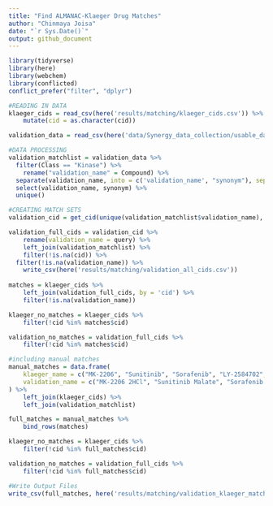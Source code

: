 ```yaml
---
title: "Find ALMANAC-Klaeger Drug Matches"
author: "Chinmaya Joisa"
date: "`r Sys.Date()`"
output: github_document
---
```


```r
library(tidyverse)
library(here)
library(webchem)
library(conflicted)
conflict_prefer("filter", "dplyr")
```

```r
#READING IN DATA
klaeger_cids = read_csv(here('results/matching/klaeger_cids.csv')) %>% 
	mutate(cid = as.character(cid))

validation_data = read_csv(here('data/Synergy_data_collection/usable_data/lapatinib_synergy_screen_readable_SKBR3.csv'))
```

```r
#DATA PROCESSING
validation_matchlist = validation_data %>% 
  filter(Class == "Kinase") %>% 
	rename("validation_name" = Compound) %>% 
  separate(validation_name, into = c('validation_name', "synonym"), sep = " \\(") %>% 
  select(validation_name, synonym) %>% 
  unique()
```

```r
#CREATING MATCH SETS
validation_cid = get_cid(unique(validation_matchlist$validation_name), from = "name", domain = "compound", match = "all", verbose = T) 

validation_full_cids = validation_cid %>% 
	rename(validation_name = query) %>% 
	left_join(validation_matchlist) %>% 
	filter(!is.na(cid)) %>% 
  filter(!is.na(validation_name)) %>% 
	write_csv(here('results/matching/validation_all_cids.csv'))
	
matches = klaeger_cids %>% 
	left_join(validation_full_cids, by = 'cid') %>% 
	filter(!is.na(validation_name))

klaeger_no_matches = klaeger_cids %>%
	filter(!cid %in% matches$cid)

validation_no_matches = validation_full_cids %>%
	filter(!cid %in% matches$cid)
```

```r
#including manual matches
manual_matches = data.frame(
	klaeger_name = c("MK-2206", "Sunitinib", "Sorafenib", "LY-2584702", "Erlotinib", "Imatinib"),
	validation_name = c("MK-2206 2HCl", "Sunitinib Malate", "Sorafenib Tosylate", "LY2584702 Tosylate", "Erlotinib HCl", "Imatinib Mesylate")
) %>% 
	left_join(klaeger_cids) %>% 
	left_join(validation_matchlist)

full_matches = manual_matches %>% 
	bind_rows(matches)

klaeger_no_matches = klaeger_cids %>%
	filter(!cid %in% full_matches$cid)

validation_no_matches = validation_full_cids %>%
	filter(!cid %in% full_matches$cid)
```


```r
#Write Output Files
write_csv(full_matches, here('results/matching/validation_klaeger_matches.csv'))
```

